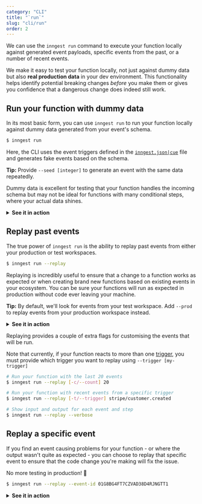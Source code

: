 ```yaml
---
category: "CLI"
title: "`run`"
slug: "cli/run"
order: 2
---
```


<!-- It would be good if this could include "generated event payloads [using Cue schemas]" -->
We can use the `inngest run` command to execute your function locally against generated event payloads, specific events from the past, or a number of recent events.

We make it easy to test your function locally, not just against dummy data but also **real production data** in your dev environment. This functionality helps identify potential breaking changes _before_ you make them or gives you confidence that a dangerous change does indeed still work.

## Run your function with dummy data

In its most basic form, you can use `inngest run` to run your function locally against dummy data generated from your event's schema.

```sh
$ inngest run
```

Here, the CLI uses the event triggers defined in the [`inngest.json|cue`](/docs/functions/inngest-json-configuration) file and generates fake events based on the schema.

<aside>
  <p>
    <strong>Tip:</strong> Provide <code>--seed [integer]</code> to generate an event with the same data repeatedly.
  </p>
</aside>

Dummy data is excellent for testing that your function handles the incoming schema but may not be ideal for functions with many conditional steps, where your actual data shines.

<!-- We could display these all the time? -->
<!-- I'm thinking many GIFs all going on a page is pretty 🤮 -->
<details>
  <summary><strong>See it in action</strong></summary>

  ![Running a function with a generated event](/assets/docs/inngest-run/replay-generated.gif)
</details>

## Replay past events

The true power of `inngest run` is the ability to replay past events from either your production or test workspaces.

```sh
$ inngest run --replay
```

<!-- I like the term "ecosystem", but it's probably a bit inaccurate (and not used anywhere else). -->
Replaying is incredibly useful to ensure that a change to a function works as expected or when creating brand new functions based on existing events in your ecosystem. You can be sure your functions will run as expected in production without code ever leaving your machine.

<!-- We need to link to what a workspace is here -->
<aside>
  <p>
    <strong>Tip:</strong> By default, we'll look for events from your test workspace. Add <code>--prod</code> to replay events from your production workspace instead.
  </p>
</aside>

<details>
  <summary><strong>See it in action</strong></summary>

  ![Running a function with past events](/assets/docs/inngest-run/replay-past.gif)
</details>

Replaying provides a couple of extra flags for customising the events that will be run.

Note that currently, if your function reacts to more than one [trigger](/docs/functions/introduction#the-trigger), you must provide which trigger you want to replay using `--trigger [my-trigger]`

```sh
# Run your function with the last 20 events
$ inngest run --replay [-c/--count] 20

# Run your function with recent events from a specific trigger
$ inngest run --replay [-t/--trigger] stripe/customer.created

# Show input and output for each event and step
$ inngest run --replay --verbose
```

## Replay a specific event

<!-- Link here to understand _how they know an event had a problem_. -->
<!-- Dashboard? Alerting? Viewing outputs/errors? -->
If you find an event causing problems for your function - or where the output wasn't quite as expected - you can choose to replay that specific event to ensure that the code change you're making will fix the issue.

<!-- Too much? 😅 -->
No more testing in production! 🥳

<!-- Definitely need to explain where to find this ID. -->
<!-- Maybe a debugging section/guide would be good -->

```sh
$ inngest run --replay --event-id 01G8BG4FT7CZVAD38D4RJNGTT1
```

<details>
  <summary><strong>See it in action</strong></summary>

  ![Running a function with a specific event](/assets/docs/inngest-run/replay-specific.gif)
</details>
